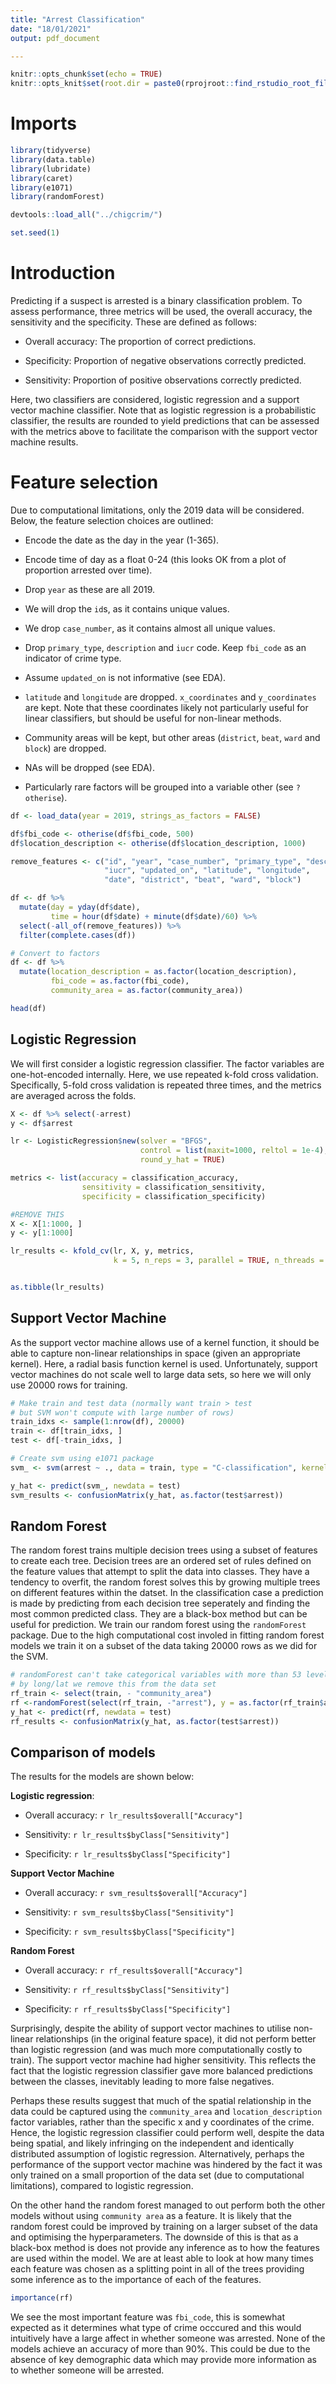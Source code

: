 ```yaml
---
title: "Arrest Classification"
date: "18/01/2021"
output: pdf_document

---
```


```r
knitr::opts_chunk$set(echo = TRUE)
knitr::opts_knit$set(root.dir = paste0(rprojroot::find_rstudio_root_file(), "/chigcrim"))
```

# Imports
```r
library(tidyverse)
library(data.table)
library(lubridate)
library(caret)
library(e1071)
library(randomForest)

devtools::load_all("../chigcrim/")

set.seed(1)
```


# Introduction
Predicting if a suspect is arrested is a binary classification problem. To assess performance, three metrics will be used, the overall accuracy, the sensitivity and the specificity. These are defined as follows:

- Overall accuracy: The proportion of correct predictions.

- Specificity: Proportion of negative observations correctly predicted.

- Sensitivity: Proportion of positive observations correctly predicted.

Here, two classifiers are considered, logistic regression and a support vector machine classifier. Note that as logistic regression is a probabilistic classifier, the results are rounded to yield predictions that can be assessed with the metrics above to facilitate the comparison with the support vector machine results.

# Feature selection
Due to computational limitations, only the 2019 data will be considered. Below, the feature selection choices are outlined:

- Encode the date as the day in the year (1-365).

- Encode time of day as a float 0-24 (this looks OK from a plot of proportion arrested over time).

- Drop `year` as these are all 2019.

- We will drop the `id`s, as it contains unique values.

- We drop `case_number`, as it contains almost all unique values.

- Drop `primary_type`, `description` and `iucr` code. Keep `fbi_code` as an indicator of crime type.

- Assume `updated_on` is not informative (see EDA).

- `latitude` and `longitude` are dropped. `x_coordinates` and `y_coordinates` are kept. Note that these coordinates likely not particularly useful for linear classifiers, but should be useful for non-linear methods.

- Community areas will be kept, but other areas (`district`, `beat`, `ward` and `block`) are dropped.

- NAs will be dropped (see EDA).

- Particularly rare factors will be grouped into a variable other (see `?otherise`).


```r
df <- load_data(year = 2019, strings_as_factors = FALSE)

df$fbi_code <- otherise(df$fbi_code, 500)
df$location_description <- otherise(df$location_description, 1000)

remove_features <- c("id", "year", "case_number", "primary_type", "description",
                     "iucr", "updated_on", "latitude", "longitude",
                     "date", "district", "beat", "ward", "block")

df <- df %>%
  mutate(day = yday(df$date),
         time = hour(df$date) + minute(df$date)/60) %>%
  select(-all_of(remove_features)) %>%
  filter(complete.cases(df))

# Convert to factors
df <- df %>%
  mutate(location_description = as.factor(location_description),
         fbi_code = as.factor(fbi_code),
         community_area = as.factor(community_area))

head(df)
```

## Logistic Regression
We will first consider a logistic regression classifier. The factor variables are one-hot-encoded internally. Here, we use repeated k-fold cross validation. Specifically, 5-fold cross validation is repeated three times, and the metrics are averaged across the folds.
```r
X <- df %>% select(-arrest)
y <- df$arrest

lr <- LogisticRegression$new(solver = "BFGS",
                             control = list(maxit=1000, reltol = 1e-4),
                             round_y_hat = TRUE)

metrics <- list(accuracy = classification_accuracy,
                sensitivity = classification_sensitivity,
                specificity = classification_specificity)

#REMOVE THIS
X <- X[1:1000, ]
y <- y[1:1000]

lr_results <- kfold_cv(lr, X, y, metrics,
                       k = 5, n_reps = 3, parallel = TRUE, n_threads = 3)


as.tibble(lr_results)

```

## Support Vector Machine
As the support vector machine allows use of a kernel function, it should be able to capture non-linear relationships in space (given an appropriate kernel). Here, a radial basis function kernel is used. Unfortunately, support vector machines do not scale well to large data sets, so here we will only use 20000 rows for training.
```r
# Make train and test data (normally want train > test
# but SVM won't compute with large number of rows)
train_idxs <- sample(1:nrow(df), 20000)
train <- df[train_idxs, ]
test <- df[-train_idxs, ]

# Create svm using e1071 package
svm_ <- svm(arrest ~ ., data = train, type = "C-classification", kernel = "radial", cachesize = 120)

y_hat <- predict(svm_, newdata = test)
svm_results <- confusionMatrix(y_hat, as.factor(test$arrest))

```

## Random Forest
The random forest trains multiple decision trees using a subset of features to create each tree. Decision trees are an ordered set of rules defined on the feature values that attempt to split the data into classes. They have a tendency to overfit, the random forest solves this by growing multiple trees on different features within the datset. In the classification case a prediction is made by predicting from each decision tree seperately and finding the most common predicted class. They are a black-box method but can be useful for prediction. We train our random forest using the `randomForest` package. Due to the high computational cost involed in fitting random forest models we train it on a subset of the data taking 20000 rows as we did for the SVM.

```r
# randomForest can't take categorical variables with more than 53 levels, as spatial information should be captured
# by long/lat we remove this from the data set
rf_train <- select(train, - "community_area") 
rf <-randomForest(select(rf_train, -"arrest"), y = as.factor(rf_train$arrest))
y_hat <- predict(rf, newdata = test)
rf_results <- confusionMatrix(y_hat, as.factor(test$arrest))
```

## Comparison of models
The results for the models are shown below:

**Logistic regression**:

- Overall accuracy: `r lr_results$overall["Accuracy"]`

- Sensitivity: `r lr_results$byClass["Sensitivity"]`

- Specificity: `r lr_results$byClass["Specificity"]`

**Support Vector Machine**

- Overall accuracy: `r svm_results$overall["Accuracy"]`

- Sensitivity: `r svm_results$byClass["Sensitivity"]`

- Specificity: `r svm_results$byClass["Specificity"]`

**Random Forest**

- Overall accuracy: `r rf_results$overall["Accuracy"]`

- Sensitivity: `r rf_results$byClass["Sensitivity"]`

- Specificity: `r rf_results$byClass["Specificity"]`

Surprisingly, despite the ability of support vector machines to utilise non-linear relationships (in the original feature space), it did not perform better than logistic regression (and was much more computationally costly to train). The support vector machine had higher sensitivity. This reflects the fact that the logistic regression classifier gave more balanced predictions between the classes, inevitably leading to more false negatives.

Perhaps these results suggest that much of the spatial relationship in the data could be captured using the `community_area` and `location_description` factor variables, rather than the specific x and y coordinates of the crime. Hence, the logistic regression classifier could perform well, despite the data being spatial, and likely infringing on the independent and identically distributed assumption of logistic regression. Alternatively, perhaps the performance of the support vector machine was hindered by the fact it was only trained on a small proportion of the data set (due to computational limitations), compared to logistic regression.

On the other hand the random forest managed to out perform both the other models without using `community area` as a feature. It is likely that the random forest could be improved by training on a larger subset of the data and optimising the hyperparameters. The downside of this is that as a black-box method is does not provide any inference as to how the features are used within the model. We are at least able to look at how many times each feature was chosen as a splitting point in all of the trees providing some inference as to the importance of each of the features. 

```r
importance(rf)
```

We see the most important feature was `fbi_code`, this is somewhat expected as it determines what type of crime occcured and this would intuitively have a large affect in whether someone was arrested. None of the models achieve an accuracy of more than 90%. This could be due to the absence of key demographic data which may provide more information as to whether someone will be arrested.
